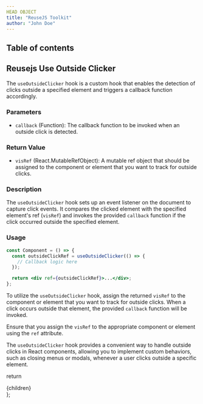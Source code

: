 ```yaml
---
HEAD OBJECT
title: "ReuseJS Toolkit"
author: "John Doe"
---
```


## Table of contents

## Reusejs Use Outside Clicker

The `useOutsideClicker` hook is a custom hook that enables the detection of clicks outside a specified element and triggers a callback function accordingly.

### **Parameters**

- `callback` (Function): The callback function to be invoked when an outside click is detected.

### **Return Value**

- `visRef` (React.MutableRefObject): A mutable ref object that should be assigned to the component or element that you want to track for outside clicks.

### **Description**

The `useOutsideClicker` hook sets up an event listener on the document to capture click events. It compares the clicked element with the specified element's ref (`visRef`) and invokes the provided `callback` function if the click occurred outside the specified element.

### **Usage**

```jsx
const Component = () => {
  const outsideClickRef = useOutsideClicker(() => {
    // Callback logic here
  });

  return <div ref={outsideClickRef}>...</div>;
};
```

To utilize the `useOutsideClicker` hook, assign the returned `visRef` to the component or element that you want to track for outside clicks. When a click occurs outside that element, the provided `callback` function will be invoked.

Ensure that you assign the `visRef` to the appropriate component or element using the `ref` attribute.

The `useOutsideClicker` hook provides a convenient way to handle outside clicks in React components, allowing you to implement custom behaviors, such as closing menus or modals, whenever a user clicks outside a specific element.


  return <div className="prose max-w-full mx-4 pb-10" >{children}</div>
};